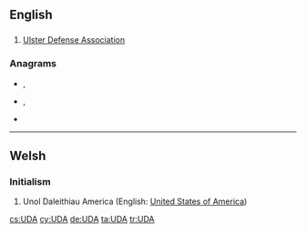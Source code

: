{{also|uda}}
==English==

==={{initialism-old|en}}===
{{en-initialism}}

# [[w:Ulster Defense Association|Ulster Defense Association]]

===Anagrams===
* {{l|en|aud.}}, {{l|en|Au.D.}}
* {{l|en|dau}}, {{l|en|DAU}}
* {{l|en|du'a'}}

----

==Welsh==

===Initialism===
{{rfc-header|Initialism}}
{{head|cy|initialism}}

# Unol Daleithiau America (English: [[United States of America]])

[[cs:UDA]]
[[cy:UDA]]
[[de:UDA]]
[[ta:UDA]]
[[tr:UDA]]